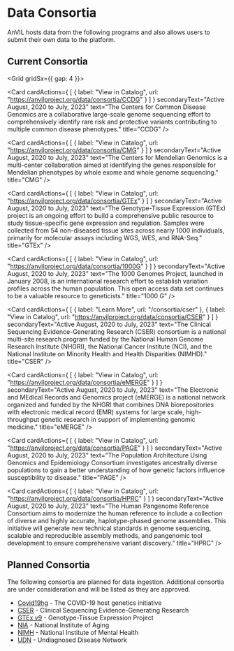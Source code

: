 
# Data Consortia

AnVIL hosts data from the following programs and also allows users to submit their own data to the platform.

<DataIngestionChart />

## Current Consortia

<Grid gridSx={{ gap: 4 }}>

  <Card
    cardActions={
      [
        {
          label: "View in Catalog",
          url: "https://anvilproject.org/data/consortia/CCDG"
        }
      ]
    }
    secondaryText="Active August, 2020 to July, 2023"
    text="The Centers for Common Disease Genomics are a collaborative large-scale genome sequencing effort to comprehensively identify rare risk and protective variants contributing to multiple common disease phenotypes."
    title="CCDG" />

  <Card
    cardActions={
      [
        {
          label: "View in Catalog",
          url: "https://anvilproject.org/data/consortia/CMG"
        }
      ]
    }
    secondaryText="Active August, 2020 to July, 2023"
    text="The Centers for Mendelian Genomics is a multi-center collaboration aimed at identifying the genes responsible for Mendelian phenotypes by whole exome and whole genome sequencing."
    title="CMG" />

  <Card
    cardActions={
      [
        {
          label: "View in Catalog",
          url: "https://anvilproject.org/data/consortia/GTEx"
        }
      ]
    }
    secondaryText="Active August, 2020 to July, 2023"
    text="The Genotype-Tissue Expression (GTEx) project is an ongoing effort to build a comprehensive public resource to study tissue-specific gene expression and regulation. Samples were collected from 54 non-diseased tissue sites across nearly 1000 individuals, primarily for molecular assays including WGS, WES, and RNA-Seq."
    title="GTEx" />

  <Card
    cardActions={
      [
        {
          label: "View in Catalog",
          url: "https://anvilproject.org/data/consortia/1000G"
        }
      ]
    }
    secondaryText="Active August, 2020 to July, 2023"
    text="The 1000 Genomes Project, launched in January 2008, is an international research effort to establish variation profiles across the human population. This open access data set continues to be a valuable resource to geneticists."
    title="1000 G" />

  <Card
    cardActions={
      [
        {
          label: "Learn More",
          url: "/consortia/cser"
        },
        {
          label: "View in Catalog",
          url: "https://anvilproject.org/data/consortia/CSER"
        }
      ]
    }
    secondaryText="Active August, 2020 to July, 2023"
    text="The Clinical Sequencing Evidence-Generating Research (CSER) consortium is a national multi-site research program funded by the National Human Genome Research Institute (NHGRI), the National Cancer Institute (NCI), and the National Institute on Minority Health and Health Disparities (NIMHD)."
    title="CSER" />

  <Card
    cardActions={
      [
        {
          label: "View in Catalog",
          url: "https://anvilproject.org/data/consortia/eMERGE"
        }
      ]
    }
    secondaryText="Active August, 2020 to July, 2023"
    text="The Electronic and MEdical Records and Genomics project (eMERGE) is a national network organized and funded by the NHGRI that combines DNA biorepositories with electronic medical record (EMR) systems for large scale, high-throughput genetic research in support of implementing genomic medicine."
    title="eMERGE" />

  <Card
    cardActions={
      [
        {
          label: "View in Catalog",
          url: "https://anvilproject.org/data/consortia/PAGE"
        }
      ]
    }
    secondaryText="Active August, 2020 to July, 2023"
    text="The Population Architecture Using Genomics and Epidemiology Consortium investigates ancestrally diverse populations to gain a better understanding of how genetic factors influence susceptibility to disease."
    title="PAGE" />

  <Card
    cardActions={
      [
        {
          label: "View in Catalog",
          url: "https://anvilproject.org/data/consortia/HPRC"
        }
      ]
    }
    secondaryText="Active August, 2020 to July, 2023"
    text="The Human Pangenome Reference Consortium aims to modernize the human reference to include a collection of diverse and highly accurate, haplotype-phased genome assemblies. This initiative will generate new technical standards in genome sequencing, scalable and reproducible assembly methods, and pangenomic tool development to ensure comprehensive variant discovery."
    title="HPRC" />

</Grid>

## Planned Consortia

The following consortia are planned for data ingestion. Additional consortia are under consideration and will be
listed as they are approved.

- [Covid19hg](https://www.covid19hg.org/) - The COVID-19 host genetics initiative
- [CSER](https://cser-consortium.org/) - Clinical Sequencing Evidence-Generating Research
- [GTEx v9](https://gtexportal.org/home/) - Genotype-Tissue Expression Project
- [NIA](https://www.nia.nih.gov/) - National Institute of Aging
- [NIMH](https://nda.nih.gov/) - National Institute of Mental Health
- [UDN](https://undiagnosed.hms.harvard.edu/) - Undiagnosed Disease Network
